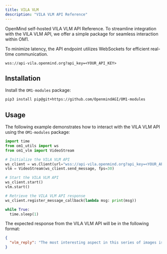 ```yaml
---
title: VILA VLM
description: "VILA VLM API Reference"
---
```


OpenMind self-hosted VILA VLM API Reference. To streamline integration with the VILA VLM API, we offer a simple package for seamless interaction within OM1.

To minimize latency, the API endpoint utilizes WebSockets for efficient real-time communication.

```
wss://api-vila.openmind.org?api_key=<YOUR_API_KEY>
```

## Installation

Install the `OM1-modules` package:

```bash install om1-modules
pip3 install pip@git+https://github.com/OpenmindAGI/OM1-modules
```

## Usage

The following example demonstrates how to interact with the VILA VLM API using the `OM1-modules` package:

```python usage
import time
from om1_utils import ws
from om1_vlm import VideoStream

# Initialize the VILA VLM API
ws_client = ws.Client(url="wss://api-vila.openmind.org?api_key=<YOUR_API_KEY>")
vlm = VideoStream(ws_client.send_message, fps=30)

# Start the VILA VLM API
ws_client.start()
vlm.start()

# Retrieve the VILA VLM API response
ws_client.register_message_callback(lambda msg: print(msg))

while True:
  time.sleep(1)
```

The expected response from the VILA VLM API will be in the following format:

```json response
{
  "vlm_reply": "The most interesting aspect in this series of images is the man's constant motion of speaking and looking in different directions while sitting in front of a laptop."
}
```

